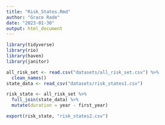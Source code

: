 ```yaml
---
title: "Risk_States.Rmd"
author: "Grace Rade"
date: "2023-01-30"
output: html_document
---
```

```r
library(tidyverse)
library(rio)
library(haven)
library(janitor)

all_risk_set <- read.csv("datasets/all_risk_set.csv") %>% 
  clean_names()
state_data <- read_csv("datasets/risk_states1.csv")

risk_state <- all_risk_set %>% 
  full_join(state_data) %>% 
  mutate(duration = year - first_year)
```

```r
export(risk_state, "risk_states2.csv")
```

